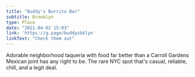```yaml
---
title: "Buddy's Burrito Bar"
subtitle: Brooklyn
type: Place
date: "2021-04-02 15:03"
link: 'https://g.page/buddysbklyn'
linkText: "Check them out"
---
```


Adorable neighborhood taqueria with food far better than a Carroll Gardens Mexican joint has any right to be. The rare NYC spot that's casual, reliable, chill, and a legit deal.